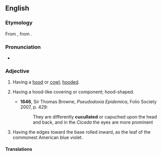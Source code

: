 ==English==

===Etymology===
From {{etyl|la|en}} {{m|la|cucullatus}}, from {{m|la|cucullus||hood}}.

===Pronunciation===
* {{IPA|/ˈkjuːkəleɪtɪd/|lang=en}}

===Adjective===
{{en-adj}}

# Having a [[hood]] or [[cowl]]; [[hooded]].
# {{lb|en|zoology|botany}} Having a hood-like covering or component; hood-shaped.
#* '''1646''', Sir Thomas Browne, ''Pseudodoxia Epidemica'', Folio Society 2007, p. 429:
#*: They are differently '''cucullated''' or capuched upon the head and back, and in the ''Cicada'' the eyes are more prominent
# {{lb|en|botany}} Having the edges toward the base rolled inward, as the leaf of the commonest American blue violet.

====Translations====
{{trans-see|having a hood|hooded}}
